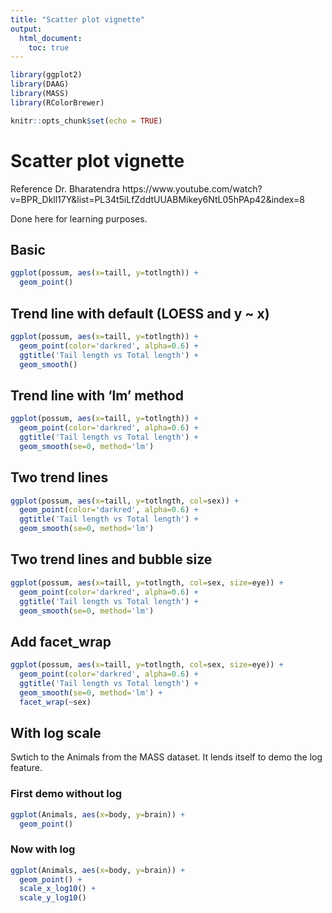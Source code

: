 ```yaml
---
title: "Scatter plot vignette"
output:
  html_document:
    toc: true
---
```


```r
library(ggplot2)
library(DAAG)
library(MASS)
library(RColorBrewer)

knitr::opts_chunk$set(echo = TRUE)
```


# Scatter plot vignette

Reference Dr. Bharatendra https://www.youtube.com/watch?v=BPR_Dkll17Y&list=PL34t5iLfZddtUUABMikey6NtL05hPAp42&index=8 

Done here for learning purposes.

## Basic

```r
ggplot(possum, aes(x=taill, y=totlngth)) +
  geom_point()
```


## Trend line with default (LOESS and y ~ x)

```r
ggplot(possum, aes(x=taill, y=totlngth)) +
  geom_point(color='darkred', alpha=0.6) +
  ggtitle('Tail length vs Total length') + 
  geom_smooth()
```


## Trend line with 'lm' method


```r
ggplot(possum, aes(x=taill, y=totlngth)) +
  geom_point(color='darkred', alpha=0.6) +
  ggtitle('Tail length vs Total length') + 
  geom_smooth(se=0, method='lm')
```


## Two trend lines

```r

ggplot(possum, aes(x=taill, y=totlngth, col=sex)) +
  geom_point(color='darkred', alpha=0.6) +
  ggtitle('Tail length vs Total length') + 
  geom_smooth(se=0, method='lm')

```

## Two trend lines and bubble size

```r
ggplot(possum, aes(x=taill, y=totlngth, col=sex, size=eye)) +
  geom_point(color='darkred', alpha=0.6) +
  ggtitle('Tail length vs Total length') + 
  geom_smooth(se=0, method='lm')


```

## Add facet_wrap

```r
ggplot(possum, aes(x=taill, y=totlngth, col=sex, size=eye)) +
  geom_point(color='darkred', alpha=0.6) +
  ggtitle('Tail length vs Total length') + 
  geom_smooth(se=0, method='lm') +
  facet_wrap(~sex)

```

## With log scale

Swtich to the Animals from the MASS dataset. It lends itself to demo the log feature.

### First demo without log

```r

ggplot(Animals, aes(x=body, y=brain)) +
  geom_point()

```

### Now with log

```r
ggplot(Animals, aes(x=body, y=brain)) +
  geom_point() +
  scale_x_log10() +
  scale_y_log10()


```

